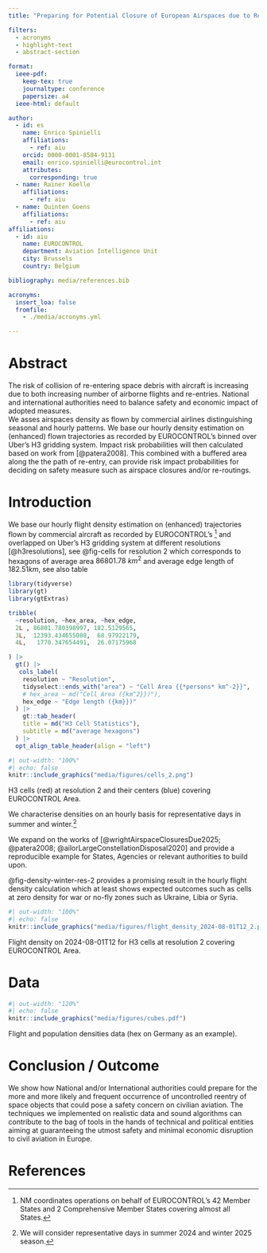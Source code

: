 ```yaml
---
title: "Preparing for Potential Closure of European Airspaces due to Re-entering Space Objects"

filters:
  - acronyms
  - highlight-text
  - abstract-section

format:
  ieee-pdf:
    keep-tex: true
    journaltype: conference
    papersize: a4
  ieee-html: default

author:
  - id: es
    name: Enrico Spinielli
    affiliations:
      - ref: aiu
    orcid: 0000-0001-8584-9131
    email: enrico.spinielli@eurocontrol.int
    attributes:
      corresponding: true
  - name: Rainer Koelle
    affiliations: 
      - ref: aiu
  - name: Quinten Goens
    affiliations: 
      - ref: aiu
affiliations:
  - id: aiu
    name: EUROCONTROL
    department: Aviation Intelligence Unit
    city: Brussels
    country: Belgium

bibliography: media/references.bib

acronyms:
  insert_loa: false
  fromfile:
    - ./media/acronyms.yml

---
```


# Abstract
The risk of collision of re-entering space debris with aircraft is 
increasing due to both increasing number of airborne flights and
re-entries. National and international authorities need to balance
safety and economic impact of adopted measures.  
We asses airspaces density as flown by commercial airlines
distinguishing seasonal and hourly patterns.
We base our hourly density estimation on (enhanced) flown trajectories as
recorded by EUROCONTROL's \acr{NM} binned over Uber's H3
gridding system. Impact risk probabilities will then calculated based on work
from [@patera2008].
This combined with a buffered area along the the path of re-entry,
can provide risk impact probabilities for deciding on safety measure such as
airspace closures and/or re-routings.

# Introduction

We base our hourly flight density estimation on (enhanced) trajectories flown
by \acr{IFR} commercial aircraft as
recorded by EUROCONTROL's \acr{NM}[^1] and overlapped on Uber's H3
gridding system at different resolutions [@h3resolutions], see @fig-cells 
for resolution 2 which corresponds to hexagons of average area $86801.78\ km^2$
and average edge length of $182.51 km$, see also table

```r
library(tidyverse)
library(gt)
library(gtExtras)

tribble(
  ~resolution, ~hex_area, ~hex_edge,
  2L , 86801.780398997, 182.5129565,
  3L,  12393.434655088,  68.97922179,
  4L,   1770.347654491,  26.07175968

) |> 
  gt() |> 
   cols_label(
    resolution ~ "Resolution",
    tidyselect::ends_with("area") ~ "Cell Area {{*persons* km^-2}}",
    # hex_area ~ md("Cell Area ({km^2}})"),
    hex_edge ~ "Edge length ({km}})"
  ) |> 
    gt::tab_header(
    title = md("H3 Cell Statistics"),
    subtitle = md("average hexagons")
  ) |> 
  opt_align_table_header(align = "left")
```



::: {#fig-cells}

```r
#| out-width: "100%"
#| echo: false
knitr::include_graphics("media/figures/cells_2.png")
```

H3 cells (red) at resolution 2 and their centers (blue) covering EUROCONTROL Area.
:::


 

We characterise densities on an hourly basis for representative days
in summer and winter.[^2]


We expand on the works of [@wrightAirspaceClosuresDue2025; @patera2008; @ailorLargeConstellationDisposal2020] and
provide a reproducible example for States, Agencies or relevant authorities
to build upon.

[^1]: NM coordinates \acr{ATFCM} operations on behalf of EUROCONTROL's 42 Member States
and 2 Comprehensive Member States covering
almost all \acr{ECAC} States.

[^2]: We will consider representative days in \acr{IATA} summer 2024 
and winter 2025 season.


@fig-density-winter-res-2 provides a promising result in the hourly flight
density calculation which at least shows
expected outcomes such as cells at zero density for war or no-fly zones such as
Ukraine, Libia or Syria.

::: {#fig-density-winter-res-2}

```r
#| out-width: "100%"
#| echo: false
knitr::include_graphics("media/figures/flight_density_2024-08-01T12_2.png")
```

Flight density on 2024-08-01T12 for H3 cells at resolution 2 covering EUROCONTROL Area.
:::


# Data

::: {#fig-data-densities}

```r
#| out-width: "120%"
#| echo: false
knitr::include_graphics("media/figures/cubes.pdf")
```

Flight and population densities data (hex on Germany as an example).
:::


# Conclusion / Outcome

We show how National and/or International authorities could prepare for the more and more likely and frequent occurrence of uncontrolled reentry of space objects that could pose a safety concern on civilian aviation.
The techniques we implemented on realistic data and sound algorithms can contribute to the bag of tools in the hands of technical and political entities aiming at guaranteeing the utmost safety and minimal economic disruption to civil aviation in Europe.




# References

::: {#refs}
:::
